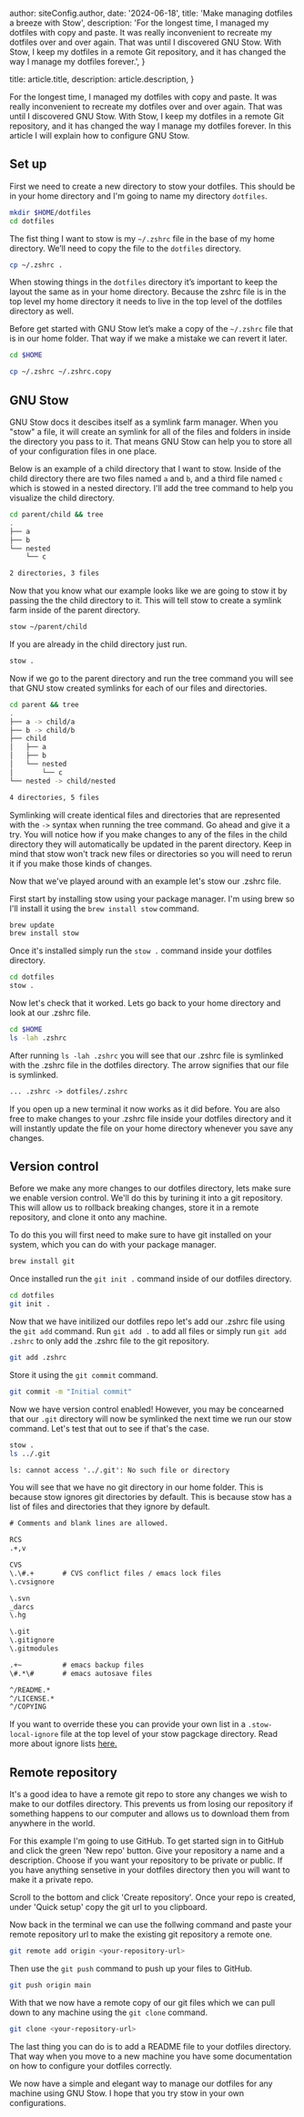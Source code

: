 
  author: siteConfig.author,
  date: '2024-06-18',
  title: 'Make managing dotfiles a breeze with Stow',
  description:
    'For the longest time, I managed my dotfiles with copy and paste. It was really inconvenient to recreate my dotfiles over and over again. That was until I discovered GNU Stow. With Stow, I keep my dotfiles in a remote Git repository, and it has changed the way I manage my dotfiles forever.',
}

  title: article.title,
  description: article.description,
}


For the longest time, I managed my dotfiles with copy and paste. It was really inconvenient to recreate my dotfiles over and over again. That was until I discovered GNU Stow. With Stow, I keep my dotfiles in a remote Git repository, and it has changed the way I manage my dotfiles forever. In this article I will explain how to configure GNU Stow.

## Set up

First we need to create a new directory to stow your dotfiles. This should be in your home directory and I'm going to name my directory `dotfiles`.

```bash
mkdir $HOME/dotfiles
cd dotfiles
```

The fist thing I want to stow is my `~/.zshrc` file in the base of my home directory. We’ll need to copy the file to the `dotfiles` directory.

```bash
cp ~/.zshrc .
```

When stowing things in the `dotfiles` directory it’s important to keep the layout the same as in your home directory. Because the zshrc file is in the top level my home directory it needs to live in the top level of the dotfiles directory as well.

Before get started with GNU Stow let’s make a copy of the `~/.zshrc` file that is in our home folder. That way if we make a mistake we can revert it later.

```bash
cd $HOME

cp ~/.zshrc ~/.zshrc.copy
```

## GNU Stow

GNU Stow docs it descibes itself as a symlink farm manager. When you "stow" a file, it will create an symlink for all of the files and folders in inside the directory you pass to it. That means GNU Stow can help you to store all of your configuration files in one place.

Below is an example of a child directory that I want to stow. Inside of the child directory there are two files named `a` and `b`, and a third file named `c` which is stowed in a nested directory. I'll add the tree command to help you visualize the child directory.

```bash
cd parent/child && tree
.
├── a
├── b
└── nested
    └── c

2 directories, 3 files
```

Now that you know what our example looks like we are going to stow it by passing the the child directory to it. This will tell stow to create a symlink farm inside of the parent directory.

```bash
stow ~/parent/child
```

If you are already in the child directory just run.

```bash
stow .
```

Now if we go to the parent directory and run the tree command you will see that GNU stow created symlinks for each of our files and directories.

```bash
cd parent && tree
.
├── a -> child/a
├── b -> child/b
├── child
│   ├── a
│   ├── b
│   └── nested
│       └── c
└── nested -> child/nested

4 directories, 5 files
```

Symlinking will create identical files and directories that are represented with the `->` syntax when running the tree command. Go ahead and give it a try. You will notice how if you make changes to any of the files in the child directory they will automatically be updated in the parent directory. Keep in mind that stow won't track new files or directories so you will need to rerun it if you make those kinds of changes.

Now that we've played around with an example let's stow our .zshrc file.

First start by installing stow using your package manager. I'm using brew so I'll install it using the `brew install stow` command.

```bash
brew update
brew install stow
```

Once it's installed simply run the `stow .` command inside your dotfiles directory.

```bash
cd dotfiles
stow .
```

Now let's check that it worked. Lets go back to your home directory and look at our .zshrc file.

```bash
cd $HOME
ls -lah .zshrc
```

After running `ls -lah .zshrc` you will see that our .zshrc file is symlinked with the .zshrc file in the dotfiles directory. The arrow signifies that our file is symlinked.

```txt
... .zshrc -> dotfiles/.zshrc
```

If you open up a new terminal it now works as it did before. You are also free to make changes to your .zshrc file inside your dotfiles directory and it will instantly update the file on your home directory whenever you save any changes.

## Version control

Before we make any more changes to our dotfiles directory, lets make sure we enable version control. We'll do this by turining it into a git repository. This will allow us to rollback breaking changes, store it in a remote repository, and clone it onto any machine.

To do this you will first need to make sure to have git installed on your system, which you can do with your package manager.

```bash
brew install git
```

Once installed run the `git init .` command inside of our dotfiles directory.

```bash
cd dotfiles
git init .
```

Now that we have initilized our dotfiles repo let's add our .zshrc file using the `git add` command. Run `git add .` to add all files or simply run `git add .zshrc` to only add the .zshrc file to the git repository.

```bash
git add .zshrc
```

Store it using the `git commit` command.

```bash
git commit -m "Initial commit"
```

Now we have version control enabled! However, you may be concearned that our `.git` directory will now be symlinked the next time we run our stow command. Let's test that out to see if that's the case.

```bash
stow .
ls ../.git
```

```txt
ls: cannot access '../.git': No such file or directory
```

You will see that we have no git directory in our home folder. This is because stow ignores git directories by default. This is because stow has a list of files and directories that they ignore by default.

```txt
# Comments and blank lines are allowed.

RCS
.+,v

CVS
\.\#.+       # CVS conflict files / emacs lock files
\.cvsignore

\.svn
_darcs
\.hg

\.git
\.gitignore
\.gitmodules

.+~          # emacs backup files
\#.*\#       # emacs autosave files

^/README.*
^/LICENSE.*
^/COPYING
```

If you want to override these you can provide your own list in a `.stow-local-ignore` file at the top level of your stow pagckage directory. Read more about ignore lists <a href="https://www.gnu.org/software/stow/manual/stow.html#Ignore-Lists" target="_blank">here.</a>

## Remote repository

It's a good idea to have a remote git repo to store any changes we wish to make to our dotfiles directory. This prevents us from losing our repository if something happens to our computer and allows us to download them from anywhere in the world.

For this example I'm going to use GitHub. To get started sign in to GitHub and click the green 'New repo' button. Give your repository a name and a description. Choose if you want your repository to be private or public. If you have anything sensetive in your dotfiles directory then you will want to make it a private repo.

Scroll to the bottom and click 'Create repository'. Once your repo is created, under 'Quick setup' copy the git url to you clipboard.

Now back in the terminal we can use the follwing command and paste your remote repository url to make the existing git repository a remote one.

```bash
git remote add origin <your-repository-url>
```

Then use the `git push` command to push up your files to GitHub.

```bash
git push origin main
```

With that we now have a remote copy of our git files which we can pull down to any machine using the `git clone` command.

```bash
git clone <your-repository-url>
```

The last thing you can do is to add a README file to your dotfiles directory. That way when you move to a new machine you have some documentation on how to configure your dotfiles correctly.

We now have a simple and elegant way to manage our dotfiles for any machine using GNU Stow. I hope that you try stow in your own configurations.
